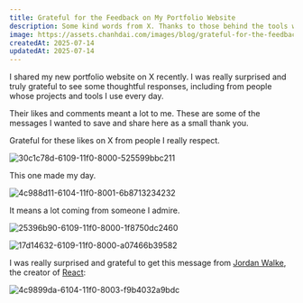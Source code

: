 ```yaml
---
title: Grateful for the Feedback on My Portfolio Website
description: Some kind words from X. Thanks to those behind the tools we rely on.
image: https://assets.chanhdai.com/images/blog/grateful-for-the-feedback-on-my-portfolio-website.webp
createdAt: 2025-07-14
updatedAt: 2025-07-14
---
```


I shared my new portfolio website on X recently. I was really surprised and truly grateful to see some thoughtful responses, including from people whose projects and tools I use every day.

Their likes and comments meant a lot to me. These are some of the messages I wanted to save and share here as a small thank you.

Grateful for these likes on X from people I really respect.

![30c1c78d-6109-11f0-8000-525599bbc211](https://assets.chanhdai.com/images/blog/30c1c78d-6109-11f0-8000-525599bbc211.webp)

This one made my day.

![4c988d11-6104-11f0-8001-6b8713234232](https://assets.chanhdai.com/images/blog/4c988d11-6104-11f0-8001-6b8713234232.webp)

It means a lot coming from someone I admire.

![25396b90-6109-11f0-8000-1f8750dc2460](https://assets.chanhdai.com/images/blog/25396b90-6109-11f0-8000-1f8750dc2460.webp)

![17d14632-6109-11f0-8000-a07466b39582](https://assets.chanhdai.com/images/blog/17d14632-6109-11f0-8000-a07466b39582.webp)

I was really surprised and grateful to get this message from [Jordan Walke](https://x.com/jordwalke), the creator of [React](https://react.dev/community/acknowledgements):

![4c9899da-6104-11f0-8003-f9b4032a9bdc](https://assets.chanhdai.com/images/blog/4c9899da-6104-11f0-8003-f9b4032a9bdc.webp)
